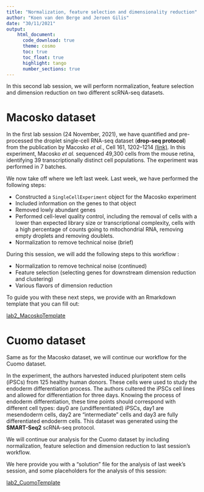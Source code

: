 ```yaml
---
title: "Normalization, feature selection and dimensionality reduction"
author: "Koen van den Berge and Jeroen Gilis"
date: "30/11/2021"
output:
    html_document:
      code_download: true    
      theme: cosmo
      toc: true
      toc_float: true
      highlight: tango
      number_sections: true
---
```


In this second lab session, we will perform normalization, feature selection and 
dimension reduction on two different scRNA-seq datasets.

# Macosko dataset

In the first lab session (24 November, 2021), we have quantified and 
pre-processed the droplet single-cell RNA-seq dataset (**drop-seq protocol**) 
from the publication by Macosko *et al.*, Cell 161, 1202–1214
[(link)](https://doi.org/10.1016/j.cell.2015.05.002). In this experiment, 
Macosko *et al.* sequenced 49,300 cells from the mouse retina, identifying 
39 transcriptionally distinct cell populations. The experiment was performed in
7 batches.

We now take off where we left last week. Last week, we have performed the 
following steps:

 - Constructed a `SingleCellExperiment` object for the Macosko experiment
 - Included information on the genes to that object
 - Removed lowly abundant genes
 - Performed cell-level quality control, including the removal of cells with
 a lower than expected library size or transcriptional complexity, cells with
 a high percentage of counts going to mitochondrial RNA, removing empty droplets
 and removing doublets.
 - Normalization to remove technical noise (brief)
 
 During this session, we will add the following steps to this workflow :
 
 - Normalization to remove technical noise (continued)
 - Feature selection (selecting genes for downstream dimension reduction and
 clustering)
 - Various flavors of dimension reduction
 
To guide you with these next steps, we provide with an Rmarkdown template
that you can fill out:

[lab2_MacoskoTemplate](./lab2_MacoskoWorkflow_template.html)


# Cuomo dataset

Same as for the Macosko dataset, we will continue our workflow for the Cuomo
dataset. 

In the experiment, the authors harvested induced pluripotent stem cells (iPSCs)
from 125 healthy human donors. These cells were used to study the endoderm 
differentiation process. The authors cultered the iPSCs cell lines and allowed 
for differentiation for three days. Knowing the process of endoderm 
differentiation, these time points should correspond with different cell types: 
day0 are (undifferentiated) iPSCs, day1 are mesendoderm cells, day2
are "intermediate" cells and day3 are fully differentiated endoderm cells.
This dataset was generated using the **SMART-Seq2** scRNA-seq protocol.

We will continue our analysis for the Cuomo dataset by including normalization,
feature selection and dimension reduction to last session's workflow. 

We here provide you with a "solution" file for the analysis of last week's 
session, and some placeholders for the analysis of this session:

[lab2_CuomoTemplate](./lab2_CuomoWorkflow_template.html)

